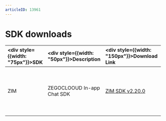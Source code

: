 ```yaml
---
articleID: 13961
---
```

# SDK downloads

| <div style={{width: "75px"}}>SDK</div>   | <div style={{width: "50px"}}>Description</div>  |  <div style={{width: "150px"}}>Download Link</div> |  <div style={{width: "250px"}}>Related Docs</div> |
| :----------------------------------------- | :----------------------------------------------------------------------------------------------------- | :----------------------------------------------------------------------------------------------------------------------------------------------------------------------------------------------------------------------------------------------------------------------------- | :----------------------------------------- | 
| ZIM | ZEGOCLOOUD In-app Chat SDK | [ZIM SDK v2.20.0](https://storage.zego.im/zim/sdk/windows/ZIM-win-shared-cpp.zip) | <ul><li>[Send and receive messages](./../Send%20and%20receive%20messages.mdx)</li><li>[Sample app](./../Sample%20app.mdx)</li><li>[Release notes - ZIM](./ZIM%20release%20notes.mdx)</li></ul> |
